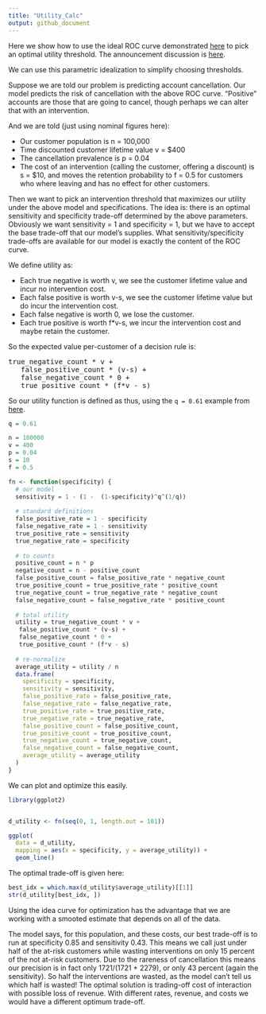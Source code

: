 ```yaml
---
title: "Utility_Calc"
output: github_document
---
```



Here we show how to use the ideal ROC curve demonstrated [here](https://github.com/WinVector/Examples/blob/main/rebalance/ROC_shape.md) to pick an optimal utility threshold. The announcement discussion is <a href="https://win-vector.com/2020/09/13/why-working-with-auc-is-more-powerful-than-one-might-think/">here</a>.

We can use this parametric idealization to simplify choosing thresholds. 

Suppose we are told our problem is predicting account cancellation. Our model predicts the risk of cancellation with the above ROC curve. "Positive" accounts are those that are going to cancel, though perhaps we can alter that with an intervention.

And we are told (just using nominal figures here):

<ul>
<li>Our customer population is n = 100,000</li>
<li>Time discounted customer lifetime value v = $400</li>
<li>The cancellation prevalence is p = 0.04</li>
<li>The cost of an intervention (calling the customer, offering a discount) is s = $10, and moves the retention probability to f = 0.5 for customers who where leaving and has no effect for other customers.</li>
</ul>

Then we want to pick an intervention threshold that maximizes our utility under the above model and specifications. The idea is: there is an optimal sensitivity and specificity trade-off determined by the above parameters. Obviously we want sensitivity = 1 and specificity = 1, but we have to accept the base trade-off that our model's supplies.  What sensitivity/specificity trade-offs are available for our model is exactly the content of the ROC curve.

We define utility as:

<ul>
 <li>Each true negative is worth v, we see the customer lifetime value and incur no intervention cost.</li>
 <li>Each false positive is worth v-s, we see the customer lifetime value but do incur the intervention cost.</li>
 <li>Each false negative is worth 0, we lose the customer.</li>
 <li>Each true positive is worth f*v-s, we incur the intervention cost and maybe retain the customer.</li>
</ul>

So the expected value per-customer of a decision rule is:

<pre>
true_negative_count * v + 
   false_positive_count * (v-s) + 
   false_negative_count * 0 + 
   true_positive_count * (f*v - s)
</pre>

So our utility function is defined as thus, using the `q = 0.61` example from [here]().

```r
q = 0.61

n = 100000
v = 400
p = 0.04
s = 10
f = 0.5

fn <- function(specificity) {
  # our model
  sensitivity = 1 - (1 -  (1-specificity)^q^(1/q))
  
  # standard definitions
  false_positive_rate = 1 - specificity
  false_negative_rate = 1 - sensitivity
  true_positive_rate = sensitivity
  true_negative_rate = specificity
  
  # to counts
  positive_count = n * p
  negative_count = n - positive_count
  false_positive_count = false_positive_rate * negative_count
  true_positive_count = true_positive_rate * positive_count
  true_negative_count = true_negative_rate * negative_count
  false_negative_count = false_negative_rate * positive_count
  
  # total utility
  utility = true_negative_count * v + 
   false_positive_count * (v-s) + 
   false_negative_count * 0 + 
   true_positive_count * (f*v - s)
  
  # re-normalize
  average_utility = utility / n
  data.frame(
    specificity = specificity,
    sensitivity = sensitivity,
    false_positive_rate = false_positive_rate,
    false_negative_rate = false_negative_rate,
    true_positive_rate = true_positive_rate,
    true_negative_rate = true_negative_rate,
    false_positive_count = false_positive_count,
    true_positive_count = true_positive_count,
    true_negative_count = true_negative_count,
    false_negative_count = false_negative_count,
    average_utility = average_utility
  )
}
```

We can plot and optimize this easily.


```r

library(ggplot2)


d_utility <- fn(seq(0, 1, length.out = 101))

ggplot(
  data = d_utility,
  mapping = aes(x = specificity, y = average_utility)) +
  geom_line()
```

The optimal trade-off is given here:

```r
best_idx = which.max(d_utility$average_utility)[[1]]
str(d_utility[best_idx, ])
```

Using the idea curve for optimization has the advantage that we are working with a smooted estimate that depends on all of the data.

The model says, for this population, and these costs, our best trade-off is to run at specificity 0.85 and sensitivity 0.43. This means we call just under half of the at-risk customers while wasting interventions on only 15 percent of the not at-risk customers. Due to the rareness of cancellation this means our precision is in fact only 1721/(1721 + 2279), or only 43 percent (again the sensitivity).  So half the interventions are wasted, as the model can't tell us which half is wasted! The optimal solution is trading-off cost of interaction with possible loss of revenue. With different rates, revenue, and costs we would have a different optimum trade-off.




